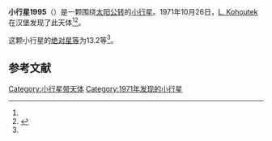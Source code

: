 {{Infobox planet
| bgcolour = #FFFFC0
| name = 1995 Hajek
| symbol = 
| image = 
| caption = 
| discovery = yes
| discovery_ref = 
| discoverer = [[L._Kohoutek|L. Kohoutek]]
| discovery_site = [[汉堡|汉堡]] 
| discovered = 1971年10月26日
| designations = yes
| mp_name = 
| named_after = 
| alt_names = 1971 UP1/ 1941 EA
| mp_category = [[主带小行星|主带小行星]]
| orbit_ref = <ref name="a">[http://ssd.jpl.nasa.gov/sbdb.cgi?sstr=1995 1995 Hajek] {{Wayback|url=http://ssd.jpl.nasa.gov/sbdb.cgi?sstr=1995 |date=20201130182607 }}，小行星數據庫瀏覽器（JPL Small-Body Database Browser）－[[美国国家航空航天局|美国国家航空航天局]]喷气推进实验室</ref>
| epoch = 2456400.5 (2013年4月18日更新)
| aphelion = {{convert|2.664149032437093|AU|km|3|abbr=on|lk=out}}
| perihelion = {{convert|2.392664506320006|AU|km|3|abbr=on}}
| semimajor = {{convert|2.52840676937855|AU|km|3|abbr=on}}
| eccentricity = 0.053686877
| period = 1468.48273 [[日|日]]<br />4.02[[儒略年|儒略年]]
| avg_speed = 
| inclination = 10.82456435935697
| asc_node = 47.25117687839032
| mean_anomaly = 
| arg_peri = 134.1469583639093
| satellites = 
| physical_characteristics = yes
| dimensions = 
| mass = 
| density = 
| surface_grav = 
| escape_velocity = 
| sidereal_day = 
| axial_tilt = 
| pole_ecliptic_lat = 
| pole_ecliptic_lon = 
| albedo = 
| temperatures= 
| temp_name1 = 
| mean_temp_1 = 
| max_temp_1 = 
| temp_name2 = 
| max_temp_2 = 
| spectral_type = 
| abs_magnitude = 13.2
}}

'''小行星1995'''（{{lang-en|1995 Hajek}}）是一颗围绕[[太阳|太阳]][[公转|公转]]的[[小行星|小行星]]。1971年10月26日，[[L._Kohoutek|L. Kohoutek]]在汉堡发现了此天体<ref name="a" /><ref>{{cite news|title=小行星列表|url=http://cfa-www.harvard.edu/iau/lists/NumberedMPs.txt|accessdate=2013-07-08|newspaper=哈佛大学|archive-date=2008-05-17|archive-url=https://web.archive.org/web/20080517010638/http://cfa-www.harvard.edu/iau/lists/NumberedMPs.txt|dead-url=no}}</ref>。

这颗小行星的[[绝对星等|绝对星等]]为13.2等<ref name="a" />。

==参考文献==
{{reflist}}
{{Minor Planet Number|[[小行星1994|小行星1994]]|[[小行星1996|小行星1996]]}}

{{小天体}}

[[Category:小行星带天体|Category:小行星带天体]]
[[Category:1971年发现的小行星|Category:1971年发现的小行星]]

{{asteroid-stub}}